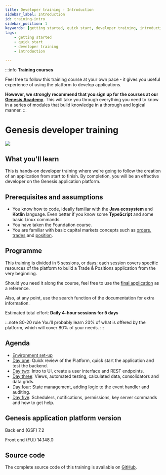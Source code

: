 ```yaml
---
title: Developer training - Introduction
sidebar_label: Introduction
id: training-intro
sidebar_position: 1
keywords: [getting started, quick start, developer training, introduction]
tags:
    - getting started
    - quick start
    - developer training
    - introduction

---
```

:::info
**Training courses**

Feel free to follow this training course at your own pace - it gives you useful experience of using the platform to develop applications.

**However, we strongly recommend that you sign up for the courses at our [Genesis Academy](https://genesis-academy.workramp.io/)**. This will take you through everything you need to know in a series of modules that build knowledge in a thorough and logical manner.
:::

# Genesis developer training
![](/img/dev-training-book-cover.png)

## What you'll learn

This is hands-on developer training where we're going to follow the creation of an application from start to finish. By completion, you will be an effective developer on the Genesis application platform.

## Prerequisites and assumptions

- You know how to code, ideally familiar with the **Java ecosystem** and **Kotlin** language. Even better if you know some **TypeScript** and some basic Linux commands.
- You have taken the Foundation course.
- You are familiar with basic capital markets concepts such as [orders, trades](https://www.investopedia.com/terms/o/order.asp) and [position](https://www.investopedia.com/terms/p/position.asp).

## Programme

This training is divided in 5 sessions, or days; each session covers specific resources of the platform to build a Trade & Positions application from the very beginning.

Should you need it along the course, feel free to use the [final application](#source-code) as a reference.

Also, at any point, use the search function of the documentation for extra information.

Estimated total effort: <b>Daily 4-hour sessions for 5 days</b>

:::note 80-20 rule
You’ll probably learn 20% of what is offered ​by the platform​, which will cover 80% of your needs.
:::

## Agenda

- [Environment set-up](../../../getting-started/developer-training/environment-setup/)
- [Day one](../../../getting-started/developer-training/training-content-day1/): Quick review of the Platform, quick start the application and test the backend.
- [Day two](../../../getting-started/developer-training/training-content-day2/): Intro to UI, create a user interface and REST endpoints.
- [Day three](../../../getting-started/developer-training/training-content-day3/): Views, automated testing, calculated data, consolidators and data grids.
- [Day four](../../../getting-started/developer-training/training-content-day4/): State management, adding logic to the event handler and auditing.
- [Day five](../../../getting-started/developer-training/training-content-day5/): Schedulers, notifications, permissions, key server commands and how to get help.

## Genesis application platform version
Back end (GSF)  7.2

Front end (FUI) 14.148.0

## Source code
The complete source code of this training is available 
on [GitHub](https://github.com/genesiscommunitysuccess/devtraining-alpha-simple).
